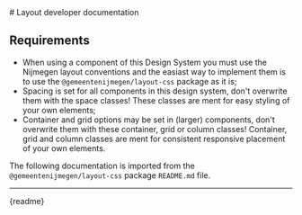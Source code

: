 
<Meta title="foundations/Layout/Developer documentation"/>
# Layout developer documentation

## Requirements
- When using a component of this Design System you must use the Nijmegen layout conventions and the easiast way to implement them is to use the `@gemeentenijmegen/layout-css` package as it is;
- Spacing is set for all components in this design system, don't overwrite them with the space classes! These classes are ment for easy styling of your own elements;
- Container and grid options may be set in (larger) components, don't overwrite them with these container, grid or column classes! Container, grid and column classes are ment for consistent responsive placement of your own elements.

The following documentation is imported from the `@gemeentenijmegen/layout-css` package `README.md` file.

---

<Markdown>{readme}</Markdown>